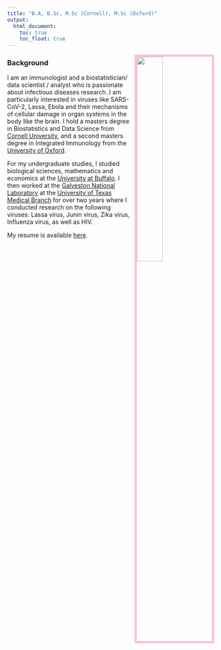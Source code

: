 ```yaml
---
title: "B.A, B.Sc, M.Sc (Cornell), M.Sc (Oxford)"
output: 
  html_document:
    toc: true
    toc_float: true
---
```



<link rel="stylesheet" href="styles.css" type="text/css">


<img src= "IMG_0481-1.jpeg" style="width:35%; border:5px solid; color: pink; margin-right: 20px" align="right">


### Background


I am an immunologist and a biostatistician/ data scientist / analyst who is passionate about infectious diseases research. I am particularly interested in viruses like SARS-CoV-2, Lassa, Ebola and their mechanisms of cellular damage in organ systems in the body like the brain. I hold a masters degree in Biostatistics and Data Science from [Cornell University](https://gradschool.weill.cornell.edu/biostatistics-and-data-science), and a second masters degree in Integrated Immunology from the [University of Oxford](https://www.nds.ox.ac.uk). 

For my undergraduate studies, I studied biological sciences, mathematics and economics at the [University at Buffalo](http://www.buffalo.edu). I then worked at the [Galveston National Laboratory](https://www.utmb.edu/gnl) at the [University of Texas Medical Branch](https://www.utmb.edu) for over two years where I conducted research on the following viruses: Lassa virus, Junin virus, Zika virus, Influenza virus, as well as HIV.  

My resume is available [here](EzeomahResumeApr2025Git.pdf).

